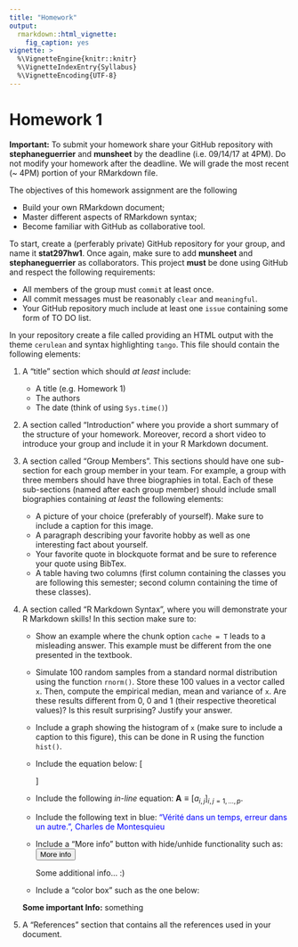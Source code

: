 ```yaml
---
title: "Homework"
output: 
  rmarkdown::html_vignette:
    fig_caption: yes
vignette: >
  %\VignetteEngine{knitr::knitr}
  %\VignetteIndexEntry{Syllabus}
  %\VignetteEncoding{UTF-8}
---
```


# Homework 1


<div class="alert alert-info">
  <strong>Important:</strong> To submit your homework share your GitHub repository with **stephaneguerrier** and **munsheet** by the deadline (i.e. 09/14/17 at 4PM).  Do not modify your homework after the deadline. We will grade the most recent (~ 4PM) portion of your RMarkdown file. 
</div>


The objectives of this homework assignment are the following

- Build your own RMarkdown document; 
- Master different aspects of RMarkdown syntax;
- Become familiar with GitHub as collaborative tool.

To start, create a (perferably private) GitHub repository for your group, and name it **stat297hw1**. Once again, make sure to add **munsheet** and **stephaneguerrier** as collaborators. This project **must** be done using GitHub and respect the following requirements:

- All members of the group must `commit` at least once. 
- All commit messages must be reasonably `clear` and `meaningful`.   
- Your GitHub repository much include at least one `issue` containing some form of TO DO list. 

In your repository create a file called \textbf{HW1.Rmd} providing an HTML output with the theme `cerulean` and syntax highlighting `tango`. This file should contain the following elements:

1. A "title" section which should *at least* include:
    - A title (e.g. Homework 1) 
    - The authors 
    - The date (think of using `Sys.time()`)

2. A section called "Introduction" where you provide a short summary of the structure of your homework. Moreover, record a short video to introduce your group and include it in your R Markdown document.

3. A section called "Group Members". This sections should have one sub-section for each group member in your team. For example, a group with three members should have three biographies in total. Each of these sub-sections (named after each group member) should include small biographies containing *at least* the following elements:

    - A picture of your choice (preferably of yourself). Make sure to include a caption for this image. 
    -  A paragraph describing your favorite hobby as well as one interesting fact about yourself.
    - Your favorite quote in blockquote format and be sure to reference your quote using BibTex.
    - A table having two columns (first column containing the classes you are following this semester; second column containing the time of these classes).

4. A section called "R Markdown Syntax", where you will demonstrate your R Markdown skills! In this section make sure to: 

    - Show an example where the chunk option `cache = T` leads to a misleading answer. This example must be different from the one presented in the textbook.
    - Simulate 100 random samples from a standard normal distribution using the function `rnorm()`. Store these 100 values in a vector called `x`. Then, compute the empirical median, mean and variance of `x`. Are these results different from 0, 0 and 1 (their respective theoretical values)? Is this result surprising? Justify your answer. 
    - Include a graph showing the histogram of `x` (make sure to include a caption to this figure), this can be done in R using the function `hist()`.
    - Include the equation below: 
\[
	\begin{aligned}
			 \mathbb{E} \left[ \text{var} \left\{
                             \boldsymbol{v}_1\left(
                               \hat{\boldsymbol{\theta}},n\right) \big|
                             \hat{\boldsymbol{\theta}} \right\}  \right] 
&=
                         \text{var} \left\{ \mathbf{v}_1\left(
                             \boldsymbol{\theta}_0,n\right)  \right\}  +
                         \mathbb{E} \left[\mathcal{O}_p\left\{
{\bf D}_1(\boldsymbol{\theta}^*,n)(\hat{\boldsymbol{\theta}} - \boldsymbol{\theta}_{0}), 
\dots,
{\bf D}_p(\boldsymbol{\theta}^*,n)(\boldsymbol{\theta} - \boldsymbol{\theta}_{0})
\right\}\right]\\
			&= \text{var} \left\{ \mathbf{v}_1\left( \boldsymbol{\theta}_0,n\right)  \right\}  + \mathcal{O}\left(n^{-2}\right).
	\end{aligned}
\]

    - Include the following *in-line* equation: $\mathbf{A} \equiv \left[a_{i,j}\right]_{i,j = 1, \ldots, p}$.
    - Include the following text in blue\textbf{blue}: <font color="blue">"Vérité dans un temps, erreur dans un autre.", Charles de Montesquieu</font>
    - Include a "More info" button with hide/unhide functionality such as:
    <button data-toggle="collapse" data-target="#demo">More info</button>
<div id="demo" class="collapse">
Some additional info... :)
</div> 
    - Include a "color box" such as the one below:
    
    <div class="alert alert-success">
  <strong>Some important Info:</strong> something
</div>

5. A "References" section that contains all the references used in your document.
